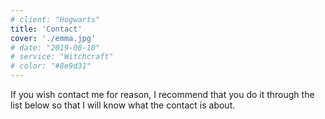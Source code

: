 ```yaml
---
# client: "Hogwarts"
title: 'Contact'
cover: './emma.jpg'
# date: "2019-06-10"
# service: "Witchcraft"
# color: "#8e9d31"
---
```


If you wish contact me for reason, I recommend that you do it through the list below so that I will know what the contact is about.

<!-- Card -->

<!-- Work Contact -->
<!-- If you are an entrepreneur or somebody who are looking for someone who develop your app or website, you can contact me from 8:00h to 11:00h and from 15:00h to 18:h ET. for an immediate response. -->

<!-- Friendly Contact -->
<!-- If you’re an old friend or a stranger who wants to contact me for anything (say hello, connection, etc.) write at any tiime through the media but do not expect an immediate response.-->
